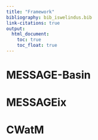 ---
title: "Framework"
bibliography: bib_iswelindus.bib
link-citations: true
output:
  html_document:
    toc: true  
    toc_float: true  
---

# MESSAGE-Basin

# MESSAGEix

# CWatM